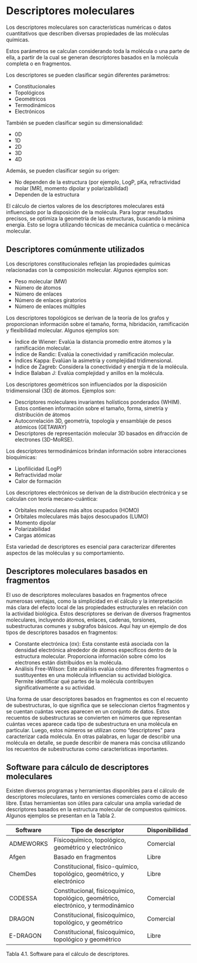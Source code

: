# Descriptores moleculares

Los descriptores moleculares son características numéricas o datos cuantitativos que describen diversas propiedades de las moléculas químicas. 

Estos parámetros se calculan considerando toda la molécula o una parte de ella, a partir de la cual se generan descriptores basados en la molécula completa o en fragmentos.

Los descriptores se pueden clasificar según diferentes parámetros:

- Constitucionales
- Topológicos
- Geométricos
- Termodinámicos
- Electrónicos

También se pueden clasificar según su dimensionalidad:

- 0D
- 1D
- 2D
- 3D
- 4D

Además, se pueden clasificar según su origen:

- No dependen de la estructura (por ejemplo, LogP, pKa, refractividad molar [MR], momento dipolar y polarizabilidad)
- Dependen de la estructura

El cálculo de ciertos valores de los descriptores moleculares está influenciado por la disposición de la molécula. Para lograr resultados precisos, se optimiza la geometría de las estructuras, buscando la mínima energía. Esto se logra utilizando técnicas de mecánica cuántica o mecánica molecular.

## Descriptores comúnmente utilizados

Los descriptores constitucionales reflejan las propiedades químicas relacionadas con la composición molecular. Algunos ejemplos son:

- Peso molecular (MW)
- Número  de átomos
- Número de enlaces
- Número de enlaces giratorios
- Número de enlaces múltiples

Los descriptores topológicos se derivan de la teoría de los grafos y proporcionan información sobre el tamaño, forma, hibridación, ramificación y flexibilidad molecular. Algunos ejemplos son:

- Índice de Wiener: Evalúa la distancia promedio entre átomos y la ramificación molecular.
- Índice de Randic: Evalúa la conectividad y ramificación molecular.
- Índices Kappa: Evalúan la asimetría y complejidad tridimensional.
- Índice de Zagreb: Considera la conectividad y energía π de la molécula.
- Índice Balaban J: Evalúa complejidad y anillos en la molécula.

Los descriptores geométricos son influenciados por la disposición tridimensional (3D) de átomos. Ejemplos son:

- Descriptores moleculares invariantes holísticos ponderados (WHIM). Estos contienen información sobre el tamaño, forma, simetría y distribución de átomos
- Autocorrelación 3D, geometría, topología y ensamblaje de pesos atómicos (GETAWAY)
- Descriptores de representación molecular 3D basados en difracción de electrones (3D-MoRSE).

Los descriptores termodinámicos brindan información sobre interacciones bioquímicas:

- Lipofilicidad (LogP)
- Refractividad molar
- Calor de formación

Los descriptores electrónicos se derivan de la distribución electrónica y se calculan con teoría mecano-cuántica:

- Orbitales moleculares más altos ocupados (HOMO)
- Orbitales moleculares más bajos desocupados (LUMO)
- Momento dipolar
- Polarizabilidad
- Cargas atómicas

Esta variedad de descriptores es esencial para caracterizar diferentes aspectos de las moléculas y su comportamiento.

## Descriptores moleculares basados en fragmentos

El uso de descriptores moleculares basados en fragmentos ofrece numerosas ventajas, como la simplicidad en el cálculo y la interpretación más clara del efecto local de las propiedades estructurales en relación con la actividad biológica. Estos descriptores se derivan de diversos fragmentos moleculares, incluyendo átomos, enlaces, cadenas, torsiones, subestructuras comunes y subgrafos básicos. Aquí hay un ejemplo de dos tipos de descriptores basados en fragmentos: 

- Constante electrónica (σx):  Esta constante está asociada con la densidad electrónica alrededor de átomos específicos dentro de la estructura molecular. Proporciona información sobre cómo los electrones están distribuidos en la molécula.
- Análisis Free-Wilson: Este análisis evalúa cómo diferentes fragmentos o sustituyentes en una molécula influencian su actividad biológica. Permite identificar qué partes de la molécula contribuyen significativamente a su actividad.

Una forma de usar descriptores basados en fragmentos es con el recuento de subestructuras, lo que significa que se seleccionan ciertos fragmentos y se cuentan cuántas veces aparecen en un conjunto de datos. Estos recuentos de subestructuras se convierten en números que representan cuántas veces aparece cada tipo de subestructura en una molécula en particular. Luego, estos números se utilizan como "descriptores" para caracterizar cada molécula. En otras palabras, en lugar de describir una molécula en detalle, se puede describir de manera más concisa utilizando los recuentos de subestructuras como características importantes.

## Software para cálculo de descriptores moleculares

Existen diversos programas y herramientas disponibles para el cálculo de descriptores moleculares, tanto en versiones comerciales como de acceso libre. Estas herramientas son útiles para calcular una amplia variedad de descriptores basados en la estructura molecular de compuestos químicos. Algunos ejemplos se presentan en la Tabla 2.

| Software   | Tipo de descriptor                                                                  | Disponibilidad |
|------------|-------------------------------------------------------------------------------------|----------------|
| ADMEWORKS  | Físicoquímico, topológico, geométrico y electrónico                                 | Comercial      |
| Afgen      | Basado en fragmentos                                                                | Libre          |
| ChemDes    | Constitucional, físico-químico, topológico, geométrico, y electrónico               | Libre          |
| CODESSA    | Constitucional, fisicoquímico, topológico, geométrico, electrónico, y termodinámico | Comercial      |
| DRAGON     | Constitucional, fisicoquímico, topológico, y geométrico                             | Comercial      |
| E-DRAGON   | Constitucional, fisicoquímico, topológico y geométrico                              | Libre          |

Tabla 4.1. Software para el cálculo de descriptores.
